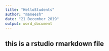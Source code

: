 ---
title: "HelloStudents"
author: "maneesh"
date: "21 December 2019"
output: word_document
---
## this is a rstudio rmarkdown file

